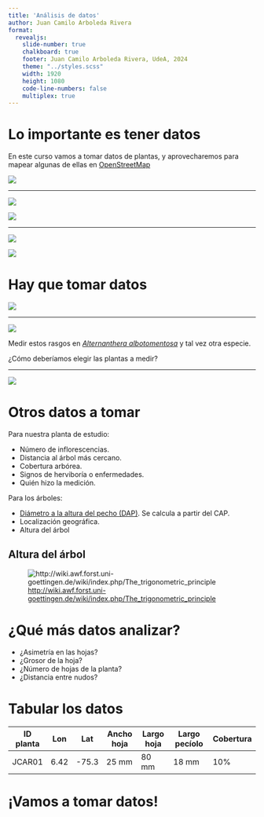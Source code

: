```yaml
---
title: 'Análisis de datos'
author: Juan Camilo Arboleda Rivera
format:
  revealjs:
    slide-number: true
    chalkboard: true
    footer: Juan Camilo Arboleda Rivera, UdeA, 2024
    theme: "../styles.scss"
    width: 1920
    height: 1080
    code-line-numbers: false
    multiplex: true
---
```


# Lo importante es tener datos

En este curso vamos a tomar datos de plantas, y aprovecharemos para mapear
algunas de ellas en [OpenStreetMap](https://www.openstreetmap.org)

![](https://miro.medium.com/v2/resize:fit:800/1*gCK9jm3-ZJ9fJpzX0c9BYg.jpeg){fig-align='center'}

---

::: {layout-ncol=2}

![](imgs/ju2022.png)

![](imgs/pinho2023.png)

:::
---

::: {layout-ncol=2}
![](imgs/zhou2020.png)

![](imgs/becirovic2022.png)

:::

# Hay que tomar datos

![](https://i.pinimg.com/originals/a4/b5/a4/a4b5a4fceb83f0e93c721596a77317ea.jpg)

---

![](imgs/leaf.svg){fig-align="center"}

Medir estos rasgos en [*Alternanthera albotomentosa*](https://colplanta.org/taxon/urn:lsid:ipni.org:names:10265-2) y tal vez otra especie.

¿Cómo deberíamos elegir las plantas a medir?

---
![](https://www.questionpro.com/blog/wp-content/uploads/2017/05/muestreo-aleatorio-02-1.jpg)

# Otros datos a tomar

Para nuestra planta de estudio:

::: {.incremental}
- Número de inflorescencias.
- Distancia al árbol más cercano.
- Cobertura arbórea.
- Signos de herviboría o enfermedades.
- Quién hizo la medición.
:::

Para los árboles:

::: {.incremental}
- [Diámetro a la altura del pecho (DAP)](https://es.wikipedia.org/wiki/Di%C3%A1metro_a_la_altura_del_pecho). Se calcula a partir del CAP.
- Localización geográfica.
- Altura del árbol
:::

## Altura del árbol

![<http://wiki.awf.forst.uni-goettingen.de/wiki/index.php/The_trigonometric_principle>](http://wiki.awf.forst.uni-goettingen.de/wiki/images/thumb/b/b0/Tree_height_pole.png/550px-Tree_height_pole.png)

# ¿Qué más datos analizar?

::: {.incremental}
- ¿Asimetría en las hojas?
- ¿Grosor de la hoja?
- ¿Número de hojas de la planta?
- ¿Distancia entre nudos?
:::

# Tabular los datos

|ID planta| Lon  | Lat   | Ancho hoja | Largo hoja | Largo pecíolo | Cobertura |
|---------|------|-------|------------|------------|---------------|-----------|
|JCAR01| 6.42 | -75.3 | 25 mm      | 80 mm      |    18 mm      |   10%     |

# ¡Vamos a tomar datos!
